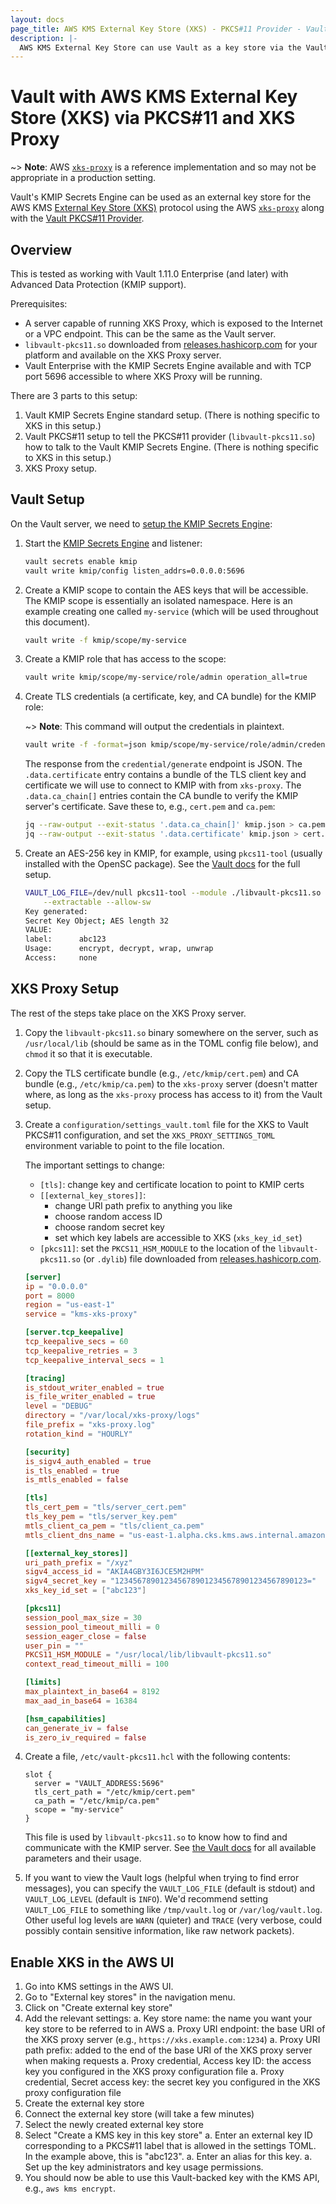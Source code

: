 ```yaml
---
layout: docs
page_title: AWS KMS External Key Store (XKS) - PKCS#11 Provider - Vault Enterprise
description: |-
  AWS KMS External Key Store can use Vault as a key store via the Vault PKCS#11 Provider.
---
```


# Vault with AWS KMS External Key Store (XKS) via PKCS#11 and XKS Proxy

~> **Note**: AWS [`xks-proxy`](https://github.com/aws-samples/aws-kms-xks-proxy) is a reference
implementation and so may not be appropriate in a production setting.

Vault's KMIP Secrets Engine can be used as an external key store for the AWS KMS [External Key Store (XKS)](https://aws.amazon.com/blogs/aws/announcing-aws-kms-external-key-store-xks/) protocol using the AWS [`xks-proxy`](https://github.com/aws-samples/aws-kms-xks-proxy) along
with the [Vault PKCS#11 Provider](https://developer.hashicorp.com/vault/docs/enterprise/pkcs11-provider).

## Overview

This is tested as working with Vault 1.11.0 Enterprise (and later) with Advanced Data Protection (KMIP support).

Prerequisites:

* A server capable of running XKS Proxy, which is exposed to the Internet or a VPC endpoint. This can be the same as the Vault server.
* `libvault-pkcs11.so` downloaded from [releases.hashicorp.com](https://releases.hashicorp.com/vault-pkcs11-provider) for your platform and available on the XKS Proxy server.
* Vault Enterprise with the KMIP Secrets Engine available and with TCP port 5696 accessible to where XKS Proxy will be running.

There are 3 parts to this setup:

1. Vault KMIP Secrets Engine standard setup. (There is nothing specific to XKS in this setup.)
1. Vault PKCS#11 setup to tell the PKCS#11 provider (`libvault-pkcs11.so`) how to talk to the Vault KMIP Secrets Engine. (There is nothing specific to XKS in this setup.)
1. XKS Proxy setup.

## Vault Setup

On the Vault server, we need to [setup the KMIP Secrets Engine](/docs/secrets/kmip):

1. Start the [KMIP Secrets Engine](/docs/secrets/kmip) and listener:

    ```sh
    vault secrets enable kmip
    vault write kmip/config listen_addrs=0.0.0.0:5696
    ```

1. Create a KMIP scope to contain the AES keys that will be accessible.
   The KMIP scope is essentially an isolated namespace.
   Here is an example creating one called `my-service` (which will be used throughout this document).

    ```sh
    vault write -f kmip/scope/my-service
    ```

1. Create a KMIP role that has access to the scope:

    ```sh
    vault write kmip/scope/my-service/role/admin operation_all=true
    ```

1. Create TLS credentials (a certificate, key, and CA bundle) for the KMIP role:

    ~> **Note**: This command will output the credentials in plaintext.

    ```sh
    vault write -f -format=json kmip/scope/my-service/role/admin/credential/generate | tee kmip.json
    ```

    The response from the `credential/generate` endpoint is JSON.
    The `.data.certificate` entry contains a bundle of the TLS client key and certificate we will use to connect to KMIP with from `xks-proxy`.
    The `.data.ca_chain[]` entries contain the CA bundle to verify the KMIP server's certificate.
    Save these to, e.g., `cert.pem` and `ca.pem`:

    ```sh
    jq --raw-output --exit-status '.data.ca_chain[]' kmip.json > ca.pem
    jq --raw-output --exit-status '.data.certificate' kmip.json > cert.pem
    ```

1. Create an AES-256 key in KMIP, for example, using `pkcs11-tool` (usually installed with the OpenSC package). See the [Vault docs](https://developer.hashicorp.com/vault/docs/enterprise/pkcs11-provider) for the full setup.
   ```sh
   VAULT_LOG_FILE=/dev/null pkcs11-tool --module ./libvault-pkcs11.so --keygen -a abc123 --key-type AES:32 \
       --extractable --allow-sw
   Key generated:
   Secret Key Object; AES length 32
   VALUE:
   label:      abc123
   Usage:      encrypt, decrypt, wrap, unwrap
   Access:     none
   ```


## XKS Proxy Setup

The rest of the steps take place on the XKS Proxy server.

1. Copy the `libvault-pkcs11.so` binary somewhere on the server, such as `/usr/local/lib` (should be same as in the TOML config file below), and `chmod` it so that it is executable.

1. Copy the TLS certificate bundle (e.g., `/etc/kmip/cert.pem`) and CA bundle (e.g., `/etc/kmip/ca.pem`) to the `xks-proxy` server (doesn't matter where, as long as the `xks-proxy` process has access to it) from the Vault setup.

1. Create a `configuration/settings_vault.toml` file for the XKS to Vault PKCS#11 configuration,
   and set the `XKS_PROXY_SETTINGS_TOML` environment variable to point to the file location.

   The important settings to change:

   * `[tls]`: change key and certificate location to point to KMIP certs
   * `[[external_key_stores]]`:
     * change URI path prefix to anything you like
     * choose random access ID
     * choose random secret key
     * set which key labels are accessible to XKS (`xks_key_id_set`)
   * `[pkcs11]`: set the `PKCS11_HSM_MODULE` to the location of the `libvault-pkcs11.so` (or `.dylib`) file downloaded from [releases.hashicorp.com](https://releases.hashicorp.com/vault-pkcs11-provider).

   ```toml
   [server]
   ip = "0.0.0.0"
   port = 8000
   region = "us-east-1"
   service = "kms-xks-proxy"

   [server.tcp_keepalive]
   tcp_keepalive_secs = 60
   tcp_keepalive_retries = 3
   tcp_keepalive_interval_secs = 1

   [tracing]
   is_stdout_writer_enabled = true
   is_file_writer_enabled = true
   level = "DEBUG"
   directory = "/var/local/xks-proxy/logs"
   file_prefix = "xks-proxy.log"
   rotation_kind = "HOURLY"

   [security]
   is_sigv4_auth_enabled = true
   is_tls_enabled = true
   is_mtls_enabled = false

   [tls]
   tls_cert_pem = "tls/server_cert.pem"
   tls_key_pem = "tls/server_key.pem"
   mtls_client_ca_pem = "tls/client_ca.pem"
   mtls_client_dns_name = "us-east-1.alpha.cks.kms.aws.internal.amazonaws.com"

   [[external_key_stores]]
   uri_path_prefix = "/xyz"
   sigv4_access_id = "AKIA4GBY3I6JCE5M2HPM"
   sigv4_secret_key = "1234567890123456789012345678901234567890123="
   xks_key_id_set = ["abc123"]

   [pkcs11]
   session_pool_max_size = 30
   session_pool_timeout_milli = 0
   session_eager_close = false
   user_pin = ""
   PKCS11_HSM_MODULE = "/usr/local/lib/libvault-pkcs11.so"
   context_read_timeout_milli = 100

   [limits]
   max_plaintext_in_base64 = 8192
   max_aad_in_base64 = 16384

   [hsm_capabilities]
   can_generate_iv = false
   is_zero_iv_required = false
   ```

1. Create a file, `/etc/vault-pkcs11.hcl` with the following contents:

    ```hcl
    slot {
      server = "VAULT_ADDRESS:5696"
      tls_cert_path = "/etc/kmip/cert.pem"
      ca_path = "/etc/kmip/ca.pem"
      scope = "my-service"
    }
    ```

    This file is used by `libvault-pkcs11.so` to know how to find and communicate with the KMIP server.
    See [the Vault docs](https://developer.hashicorp.com/vault/docs/enterprise/pkcs11-provider) for all available parameters and their usage.

1. If you want to view the Vault logs (helpful when trying to find error messages), you can specify the `VAULT_LOG_FILE` (default is stdout) and `VAULT_LOG_LEVEL` (default is `INFO`). We'd recommend setting `VAULT_LOG_FILE` to something like `/tmp/vault.log` or `/var/log/vault.log`. Other useful log levels are `WARN` (quieter) and `TRACE` (very verbose, could possibly contain sensitive information, like raw network packets).

## Enable XKS in the AWS UI

1. Go into KMS settings in the AWS UI.
1. Go to "External key stores" in the navigation menu.
1. Click on "Create external key store"
1. Add the relevant settings:
   a. Key store name: the name you want your key store to be referred to in AWS
   a. Proxy URI endpoint: the base URI of the XKS proxy server (e.g., `https://xks.example.com:1234`)
   a. Proxy URI path prefix: added to the end of the base URI of the XKS proxy server when making requests
   a. Proxy credential, Access key ID: the access key you configured in the XKS proxy configuration file
   a. Proxy credential, Secret access key: the secret key you configured in the XKS proxy configuration file
1. Create the external key store
1. Connect the external key store (will take a few minutes)
1. Select the newly created external key store
1. Select "Create a KMS key in this key store"
   a. Enter an external key ID corresponding to a PKCS#11 label that is allowed in the settings TOML. In the example above, this is "abc123".
   a. Enter an alias for this key.
   a. Set up the key administrators and key usage permissions.
1. You should now be able to use this Vault-backed key with the KMS API, e.g., `aws kms encrypt`.